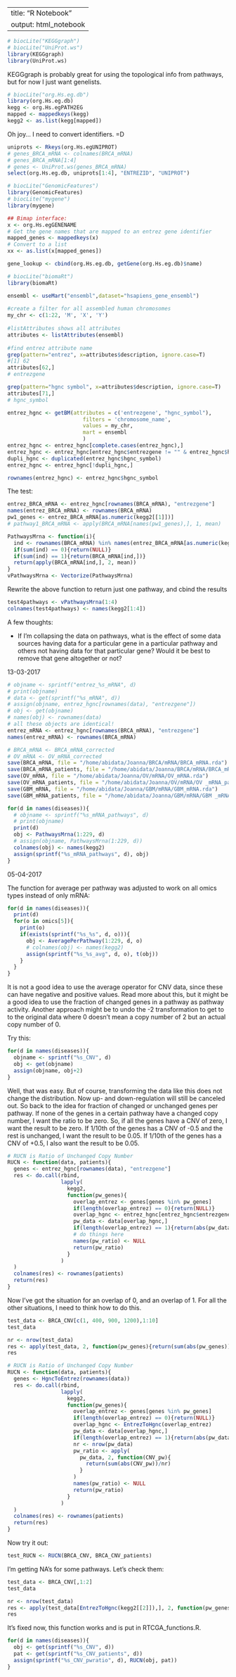 
---
title: "R Notebook"
output: html_notebook
---

```r
# biocLite("KEGGgraph")
# biocLite("UniProt.ws")
library(KEGGgraph)
library(UniProt.ws)
```

KEGGgraph is probably great for using the topological info from pathways, but for now I just want genelists.

```r
# biocLite("org.Hs.eg.db")
library(org.Hs.eg.db)
kegg <- org.Hs.egPATH2EG
mapped <- mappedkeys(kegg)
kegg2 <- as.list(kegg[mapped])
```
Oh joy... I need to convert identifiers. =D

```r
uniprots <- Rkeys(org.Hs.egUNIPROT)
# genes_BRCA_mRNA <- colnames(BRCA_mRNA)
# genes_BRCA_mRNA[1:4]
# genes <- UniProt.ws(genes_BRCA_mRNA)
select(org.Hs.eg.db, uniprots[1:4], "ENTREZID", "UNIPROT")
```
```r
# biocLite("GenomicFeatures")
library(GenomicFeatures)
# biocLite("mygene")
library(mygene)
```
```r
## Bimap interface:
x <- org.Hs.egGENENAME
# Get the gene names that are mapped to an entrez gene identifier
mapped_genes <- mappedkeys(x)
# Convert to a list
xx <- as.list(x[mapped_genes])
```

```r
gene_lookup <- cbind(org.Hs.eg.db, getGene(org.Hs.eg.db)$name)
```
```r
# biocLite("biomaRt")
library(biomaRt)
```

```r
ensembl <- useMart("ensembl",dataset="hsapiens_gene_ensembl")
 
#create a filter for all assembled human chromosomes
my_chr <- c(1:22, 'M', 'X', 'Y')
 
#listAttributes shows all attributes
attributes <- listAttributes(ensembl)
 
#find entrez attribute name
grep(pattern="entrez", x=attributes$description, ignore.case=T)
#[1] 62
attributes[62,]
# entrezgene

grep(pattern="hgnc symbol", x=attributes$description, ignore.case=T)
attributes[71,]
# hgnc_symbol
```
```r
entrez_hgnc <- getBM(attributes = c('entrezgene', "hgnc_symbol"),
                        filters = 'chromosome_name',
                        values = my_chr,
                        mart = ensembl
                        )
entrez_hgnc <- entrez_hgnc[complete.cases(entrez_hgnc),]
entrez_hgnc <- entrez_hgnc[entrez_hgnc$entrezgene != "" & entrez_hgnc$hgnc_symbol != "",]
dupli_hgnc <- duplicated(entrez_hgnc$hgnc_symbol)
entrez_hgnc <- entrez_hgnc[!dupli_hgnc,]

rownames(entrez_hgnc) <- entrez_hgnc$hgnc_symbol

```
The test:
```r
entrez_BRCA_mRNA <- entrez_hgnc[rownames(BRCA_mRNA), "entrezgene"]
names(entrez_BRCA_mRNA) <- rownames(BRCA_mRNA)
pw1_genes <- entrez_BRCA_mRNA[as.numeric(kegg2[[1]])]
# pathway1_BRCA_mRNA <- apply(BRCA_mRNA[names(pw1_genes),], 1, mean)
```

```r
PathwaysMrna <- function(i){
  ind <- rownames(BRCA_mRNA) %in% names(entrez_BRCA_mRNA[as.numeric(kegg2[[i]])])
  if(sum(ind) == 0){return(NULL)}
  if(sum(ind) == 1){return(BRCA_mRNA[ind,])}
  return(apply(BRCA_mRNA[ind,], 2, mean))
}
vPathwaysMrna <- Vectorize(PathwaysMrna)
```
Rewrite the above function to return just one pathway, and cbind the results
```r
test4pathways <- vPathwaysMrna(1:4)
colnames(test4pathways) <- names(kegg2[1:4])
```

A few thoughts:

* If I'm collapsing the data on pathways, what is the effect of some data sources having data for a particular gene in a particular pathway and others not having data for that particular gene? Would it be best to remove that gene altogether or not?

13-03-2017
```r
# objname <- sprintf("entrez_%s_mRNA", d)
# print(objname)
# data <- get(sprintf("%s_mRNA", d))
# assign(objname, entrez_hgnc[rownames(data), "entrezgene"])
# obj <- get(objname)
# names(obj) <- rownames(data)
# all these objects are identical!
entrez_mRNA <- entrez_hgnc[rownames(BRCA_mRNA), "entrezgene"]
names(entrez_mRNA) <- rownames(BRCA_mRNA)
```

```r
# BRCA_mRNA <- BRCA_mRNA_corrected
# OV_mRNA <- OV_mRNA_corrected
save(BRCA_mRNA, file = "/home/abidata/Joanna/BRCA/mRNA/BRCA_mRNA.rda")
save(BRCA_mRNA_patients, file = "/home/abidata/Joanna/BRCA/mRNA/BRCA_mRNA_patients.rda")
save(OV_mRNA, file = "/home/abidata/Joanna/OV/mRNA/OV_mRNA.rda")
save(OV_mRNA_patients, file = "/home/abidata/Joanna/OV/mRNA/OV _mRNA_patients.rda")
save(GBM_mRNA, file = "/home/abidata/Joanna/GBM/mRNA/GBM_mRNA.rda")
save(GBM_mRNA_patients, file = "/home/abidata/Joanna/GBM/mRNA/GBM _mRNA_patients.rda")
```


```r
for(d in names(diseases)){
  # objname <- sprintf("%s_mRNA_pathways", d)
  # print(objname)
  print(d)
  obj <- PathwaysMrna(1:229, d)
  # assign(objname, PathwaysMrna(1:229, d))
  colnames(obj) <- names(kegg2)
  assign(sprintf("%s_mRNA_pathways", d), obj)
}
```

05-04-2017

The function for average per pathway was adjusted to work on all omics types instead of only mRNA:

```r
for(d in names(diseases)){
  print(d)
  for(o in omics[5]){
    print(o)
    if(exists(sprintf("%s_%s", d, o))){
      obj <- AveragePerPathway(1:229, d, o)
      # colnames(obj) <- names(kegg2)
      assign(sprintf("%s_%s_avg", d, o), t(obj))
    }
  }
}
```

It is not a good idea to use the average operator for CNV data, since these can have negative and positive values. Read more about this, but it might be a good idea to use the fraction of changed genes in a pathway as pathway activity. Another approach might be to undo the -2 transformation to get to to the original data where 0 doesn't mean a copy number of 2 but an actual copy number of 0.

Try this:

```r
for(d in names(diseases)){
  objname <- sprintf("%s_CNV", d)
  obj <- get(objname)
  assign(objname, obj+2)
}
```

Well, that was easy. But of course, transforming the data like this does not change the distribution. Now up- and down-regulation will still be canceled out. So back to the idea for fraction of changed or unchanged genes per pathway. If none of the genes in a certain pathway have a changed copy number, I want the ratio to be zero. So, if all the genes have a CNV of zero, I want the result to be zero. If 1/10th of the genes has a CNV of -0.5 and the rest is unchanged, I want the result to be 0.05. If 1/10th of the genes has a CNV of +0.5, I also want the result to be 0.05.

```r
# RUCN is Ratio of Unchanged Copy Number
RUCN <- function(data, patients){
  genes <- entrez_hgnc[rownames(data), "entrezgene"]
  res <- do.call(rbind, 
                 lapply(
                   kegg2,
                   function(pw_genes){
                     overlap_entrez <- genes[genes %in% pw_genes]
                     if(length(overlap_entrez) == 0){return(NULL)}
                     overlap_hgnc <- entrez_hgnc[entrez_hgnc$entrezgene == overlap_entrez, 'hgnc_symbol']
                     pw_data <- data[overlap_hgnc,]
                     if(length(overlap_entrez) == 1){return(abs(pw_data)/length(pw_genes))}
                     # do things here
                     names(pw_ratio) <- NULL
                     return(pw_ratio)
                   }
                 )
  )
  colnames(res) <- rownames(patients)
  return(res)
}
```

Now I've got the situation for an overlap of 0, and an overlap of 1. For all the other situations, I need to think how to do this.

```r
test_data <- BRCA_CNV[c(1, 400, 900, 1200),1:10]
test_data
```

```r
nr <- nrow(test_data)
res <- apply(test_data, 2, function(pw_genes){return(sum(abs(pw_genes))/nr)})
res
```
```r
# RUCN is Ratio of Unchanged Copy Number
RUCN <- function(data, patients){
  genes <- HgncToEntrez(rownames(data))
  res <- do.call(rbind, 
                 lapply(
                   kegg2,
                   function(pw_genes){
                     overlap_entrez <- genes[genes %in% pw_genes]
                     if(length(overlap_entrez) == 0){return(NULL)}
                     overlap_hgnc <- EntrezToHgnc(overlap_entrez)
                     pw_data <- data[overlap_hgnc,]
                     if(length(overlap_entrez) == 1){return(abs(pw_data)/length(pw_genes))}
                     nr <- nrow(pw_data)
                     pw_ratio <- apply(
                       pw_data, 2, function(CNV_pw){
                         return(sum(abs(CNV_pw))/nr)
                       }
                     )
                     names(pw_ratio) <- NULL
                     return(pw_ratio)
                   }
                 )
  )
  colnames(res) <- rownames(patients)
  return(res)
}
```
Now try it out:
```r
test_RUCN <- RUCN(BRCA_CNV, BRCA_CNV_patients)
```
I'm getting NA's for some pathways. Let's check them:
```r
test_data <- BRCA_CNV[,1:2]
test_data
```
```r
nr <- nrow(test_data)
res <- apply(test_data[EntrezToHgnc(kegg2[[2]]),], 2, function(pw_genes){return(sum(abs(pw_genes))/nr)})
res
```
It's fixed now, this function works and is put in RTCGA_functions.R.
```r
for(d in names(diseases)){
  obj <- get(sprintf("%s_CNV", d))
  pat <- get(sprintf("%s_CNV_patients", d))
  assign(sprintf("%s_CNV_pwratio", d), RUCN(obj, pat))
}
```

